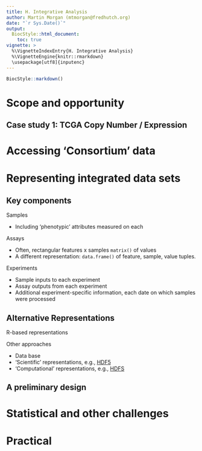 ```yaml
---
title: H. Integrative Analysis
author: Martin Morgan (mtmorgan@fredhutch.org)
date: "`r Sys.Date()`"
output:
  BiocStyle::html_document:
    toc: true
vignette: >
  %\VignetteIndexEntry{H. Integrative Analysis}
  %\VignetteEngine{knitr::rmarkdown}
  \usepackage[utf8]{inputenc}
---
```


```r
BiocStyle::markdown()
```

# Scope and opportunity

## Case study 1: TCGA Copy Number / Expression

# Accessing 'Consortium' data

# Representing integrated data sets

## Key components

Samples

- Including 'phenotypic' attributes measured on each

Assays

- Often, rectangular features x samples `matrix()` of values
- A different representation: `data.frame()` of feature, sample, value
  tuples.

Experiments

- Sample inputs to each experiment
- Assay outputs from each experiment
- Additional experiment-specific information, each date on which
  samples were processed
  
## Alternative Representations

R-based representations

Other approaches

- Data base
- 'Scientific' representations, e.g.,
  [HDF5](http://www.hdfgroup.org/HDF5/)
- 'Computational' representations, e.g.,
  [HDFS](http://hadoop.apache.org/docs/r1.2.1/hdfs_design.html)

## A preliminary design

# Statistical and other challenges

# Practical

